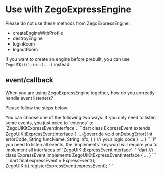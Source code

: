
# Use with ZegoExpressEngine

Please do not use these methods from ZegoExpressEngine. 
- createEngineWithProfile
- destroyEngine
- loginRoom
- logoutRoom

If you want to create an engine before prebuilt, you can use `ZegoUIKit().init(...)` instead.

## event/callback

When you are using ZegoExpressEngine together, how do you correctly handle event listeners?

Please follow the steps below:

<Steps>
  <Step title="Implement your own event class">
    You can choose one of the following two ways:
    <Tabs>
    <Tab title="With extends keyword">
    If you only need to listen some events, you just need to `extends` to `ZegoUIKitExpressEventInterface`.
    ```dart
    class ExpressEvent extends ZegoUIKitExpressEventInterface
    {
    ...
      @override
      void onDebugError(
          int errorCode,
          String funcName,
          String info,
          ) {
        /// your logic code
      }
    ...
    }
    ```
    </Tab>
    <Tab title="With implements keyword">
    If you need to listen all events, the `implements` keyword will require you to implement all interfaces of `ZegoUIKitExpressEventInterface`.  
    ```dart
    /// 
    class ExpressEvent implements ZegoUIKitExpressEventInterface
    {
    ...
    }
    ```
    </Tab>
    </Tabs>
  </Step>
  <Step title="Register your own implemented event class">
    ```dart 
    final expressEvent = ExpressEvent();
    ZegoUIKit().registerExpressEvent(expressEvent);
    ```
  </Step>
</Steps>
